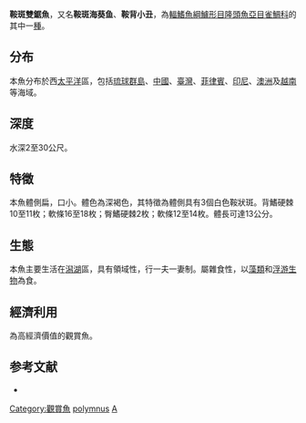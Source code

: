 {{Speciesbox
| name = 鞍斑雙鋸魚
| image = Amphiprion Species.JPG
| image_width = 250px
| status = LC
| status_system = IUCN3.1
| genus = Amphiprion
| species = polymnus
| authority = [[Linnaeus|Linnaeus]], 1758
| synonyms = *''Amphiprion bifasciatus''<br /><small>Bloch, 1792</small>
*''Amphiprion bifasciatus annamensis''<br /><small>Chevey, 1932</small>
*''Amphiprion intermedius''<br /><small>Schlegel & Müller, 1839</small>
*''Amphiprion laticlavius''<br /><small>Cuvier, 1830</small>
*''Amphiprion polynemus''<br /><small>Linnaeus, 1758</small>
*''Amphiprion trifasciatus''<br /><small>Cuvier, 1830</small>
*''Anthias bifasciatus''<br /><small>Bloch, 1792</small>
*''Lutjanus jourdin''<br /><small>Lacepède, 1802</small>
*''Paramphiprion hainanensis''<br /><small>Wang, 1941</small>
}}

'''鞍斑雙鋸魚'''，又名'''鞍斑海葵鱼'''、'''鞍背小丑'''，為[[輻鰭魚綱|輻鰭魚綱]][[鱸形目|鱸形目]][[隆頭魚亞目|隆頭魚亞目]][[雀鯛科|雀鯛科]]的其中一[[種|種]]。

==分布==
本魚分布於西[[太平洋|太平洋]]區，包括[[琉球群島|琉球群島]]、[[中國|中國]]、[[臺灣|臺灣]]、[[菲律賓|菲律賓]]、[[印尼|印尼]]、[[澳洲|澳洲]]及[[越南|越南]]等海域。

==深度==
水深2至30公尺。

==特徵==
本魚體側扁，口小。體色為深褐色，其特徵為體側具有3個白色鞍狀斑。背鰭硬棘10至11枚；軟條16至18枚；臀鰭硬棘2枚；軟條12至14枚。體長可達13公分。

==生態==
本魚主要生活在[[潟湖|潟湖]]區，具有領域性，行一夫一妻制。屬雜食性，以[[藻類|藻類]]和[[浮游生物|浮游生物]]為食。

==經濟利用==
為高經濟價值的觀賞魚。

==参考文献==
*{{FishBase_species|genus=Amphiprion|species=polymnus|year=2011|month=12}}
{{Taxonbar|from=Q1087837}}

[[Category:觀賞魚|Category:觀賞魚]]
[[Category:雙鋸魚屬|polymnus]]
[[Category:1758年描述的魚類|A]]